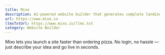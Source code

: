 ```yaml
---
title: Mixo
description: AI-powered website builder that generates complete landing pages from just a sentence.
url: https://www.mixo.io
llmsTxtUrl: https://www.mixo.io/llms.txt
category: Website Builder
---
```


Mixo lets you launch a site faster than ordering pizza. No login, no hassle — just describe your idea and go live in seconds.